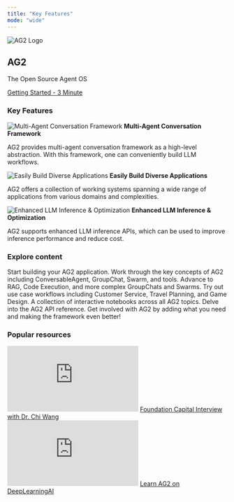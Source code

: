 ```yaml
---
title: "Key Features"
mode: "wide"
---
```


<div class="homepage-hero-section">
  <div class="hero-content">
    <div class="hero-logo-section">
      <img class="hero-logo" noZoom src="/static/img/ag2.svg" alt="AG2 Logo" />
    </div>
    <div class="hero-text-section">
      <h2 class="hero-title">AG2</h2>
      <p class="hero-subtitle">The Open Source Agent OS</p>
      <a class="hero-btn" href="/docs/home/quick-start">
        <div>Getting Started - 3 Minute</div>
      </a>
    </div>
  </div>
</div>

### Key Features

<div class="key-features">
    <CardGroup cols={3}>
        <Card>
            <div class="key-feature">
                <img noZoom src="/static/img/conv_2.svg" alt="Multi-Agent Conversation Framework" />
                <b>Multi-Agent Conversation Framework</b>
                <p>AG2 provides multi-agent conversation framework as a high-level abstraction. With this framework, one can conveniently build LLM workflows.</p>
            </div>
        </Card>
        <Card>
            <div class="key-feature">
                <img noZoom src="/static/img/autogen_app.svg" alt='Easily Build Diverse Applications' />
                <b>Easily Build Diverse Applications</b>
                <p>AG2 offers a collection of working systems spanning a wide range of applications from various domains and complexities.</p>
            </div>
        </Card>
        <Card>
            <div class="key-feature">
                <img noZoom src="/static/img/extend.svg" alt='Enhanced LLM Inference & Optimization' />
                <b>Enhanced LLM Inference & Optimization</b>
                <p>AG2 supports enhanced LLM inference APIs, which can be used to improve inference performance and reduce cost.</p>
            </div>
        </Card>
    </CardGroup>
</div>

### Explore content
<div class="explore-content">
  <div class="explore-content-grid-container">
    <CardGroup cols={2}>
      <Card title="Quick Start" href="/docs/home/quick-start">
        Start building your AG2 application.
      </Card>
      <Card title="Concepts" href="/docs/user-guide/basic-concepts/installing-ag2">
        Work through the key concepts of AG2 including ConversableAgent, GroupChat, Swarm, and tools.
      </Card>
      <Card title="Advanced Concepts" href="/docs/user-guide/advanced-concepts/rag">
        Advance to RAG, Code Execution, and more complex GroupChats and Swarms.
      </Card>
      <Card title="Use Cases" href="/docs/use-cases/use-cases/">
        Try out use case workflows including Customer Service, Travel Planning, and Game Design.
      </Card>
      <Card title="Notebook Examples" href="/docs/use-cases/notebooks/Notebooks">
        A collection of interactive notebooks across all AG2 topics.
      </Card>
      <Card title="API Reference" href="/docs/api-reference/autogen">
        Delve into the AG2 API reference.
      </Card>
      <Card title="How to Contribute" href="/docs/contributor-guide/contributing">
        Get involved with AG2 by adding what you need and making the framework even better!
      </Card>
    </CardGroup>
  </div>
</div>

### Popular resources
<div class="popular-resources">
  <CardGroup cols={2}>
    <Card>
      <div class="youtube-video">
        <iframe
          class="w-full aspect-video rounded-md"
          src="https://www.youtube.com/embed/RLwyXRVvlNk"
          title="YouTube video player"
          frameborder="0"
          allow="accelerometer; autoplay; clipboard-write; encrypted-media; gyroscope; picture-in-picture"
          allowfullscreen
        ></iframe>
        <a target="_blank" href="https://www.youtube.com/watch?v=RLwyXRVvlNk">
          Foundation Capital Interview with Dr. Chi Wang
        </a>
      </div>
    </Card>
    <Card>
      <div class="youtube-video">
        <iframe
          class="w-full aspect-video rounded-md"
          src="https://www.youtube.com/embed/TBNTH-fwGPE"
          title="YouTube video player"
          frameborder="0"
          allow="accelerometer; autoplay; clipboard-write; encrypted-media; gyroscope; picture-in-picture"
          allowfullscreen
        ></iframe>
        <a target="_blank" href="https://www.youtube.com/watch?v=TBNTH-fwGPE">
          Learn AG2 on DeepLearningAI
        </a>
      </div>
    </Card>
  </CardGroup>
</div>
